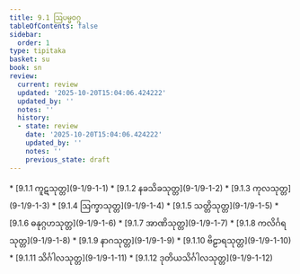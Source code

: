 ```yaml
---
title: 9.1 ဩပမ္မဝဂ္ဂ
tableOfContents: false
sidebar:
  order: 1
type: tipitaka
basket: su
book: sn
review:
  current: review
  updated: '2025-10-20T15:04:06.424222'
  updated_by: ''
  notes: ''
  history:
  - state: review
    date: '2025-10-20T15:04:06.424222'
    updated_by: ''
    notes: ''
    previous_state: draft
---
```



<DynamicBreadcrumb />


<ReviewStatus review={frontmatter.review} showDetails={true} />

<HypothesisAnnotation frontmatter={frontmatter} />



<TableOfContents book="sn" section="9.1">
* [9.1.1 ကူဋသုတ္တ](9-1/9-1-1)
* [9.1.2 နခသိခသုတ္တ](9-1/9-1-2)
* [9.1.3 ကုလသုတ္တ](9-1/9-1-3)
* [9.1.4 ဩက္ခာသုတ္တ](9-1/9-1-4)
* [9.1.5 သတ္တိသုတ္တ](9-1/9-1-5)
* [9.1.6 ဓနုဂ္ဂဟသုတ္တ](9-1/9-1-6)
* [9.1.7 အာဏိသုတ္တ](9-1/9-1-7)
* [9.1.8 ကလိင်္ဂရသုတ္တ](9-1/9-1-8)
* [9.1.9 နာဂသုတ္တ](9-1/9-1-9)
* [9.1.10 ဗိဠာရသုတ္တ](9-1/9-1-10)
* [9.1.11 သိင်္ဂါလသုတ္တ](9-1/9-1-11)
* [9.1.12 ဒုတိယသိင်္ဂါလသုတ္တ](9-1/9-1-12)
</TableOfContents>